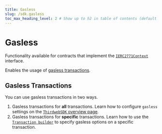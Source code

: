 ```yaml
---
title: Gasless
slug: /sdk.gasless
toc_max_heading_level: 2 # Show up to h2 in table of contents (default is up to h3)
---
```


# Gasless

Functionality available for contracts that implement the
[`IERC2771Context`](/contracts/IERC2771Context) interface.

Enables the usage of [gasless transactions](/sdk/advanced-features/gasless-transactions).

## Gasless Transactions

You can use gasless transactions in two ways.

1. Gasless transactions for **all** transactions.
   Learn how to configure `gasless` settings on the [`ThirdwebSDK` overview page](/typescript/sdk.thirdwebsdk#gasless-optional).
2. Gasless transactions for **specific** transactions.
   Learn how to use the [`Transaction builder`](/typescript/sdk.smartcontract.prepare) to specify
   gasless options on a specific transaction.
